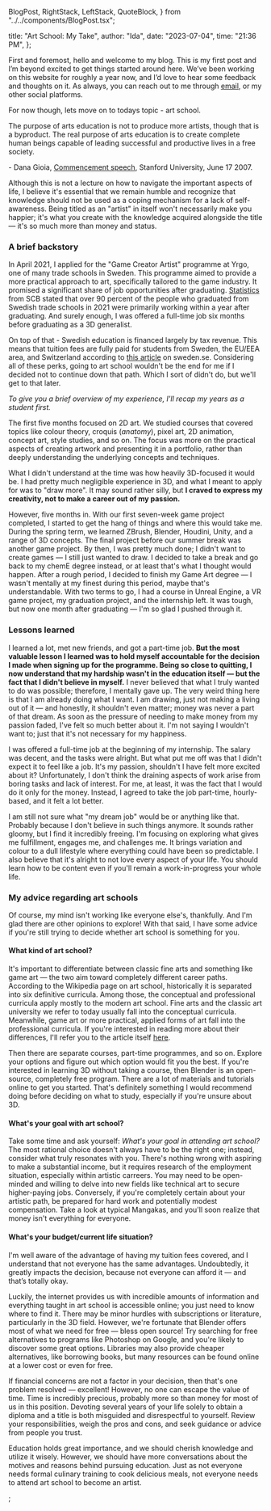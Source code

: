   BlogPost,
  RightStack,
  LeftStack,
  QuoteBlock,
} from "../../components/BlogPost.tsx";

  title: "Art School: My Take",
  author: "Ida",
  date: "2023-07-04",
  time: "21:36 PM",
};

First and foremost, hello and welcome to my blog. This is my first post and I’m beyond excited to get things started around here.
We’ve been working on this website for roughly a year now, and I’d love to hear some feedback and thoughts on it. As always, you
can reach out to me through [email](/contact), or my other social platforms.

For now though, lets move on to todays topic - art school.

<QuoteBlock>
  The purpose of arts education is not to produce more artists, though that is a
  byproduct. The real purpose of arts education is to create complete human
  beings capable of leading successful and productive lives in a free society.
</QuoteBlock>

\- Dana Gioia, [Commencement speech](https://news.Stanford.edu/2007/06/17/gioia-graduates-trade-easy-pleasures-complex-challenging-ones/),
Stanford University, June 17 2007.

Although this is not a lecture on how to navigate the important aspects of life, I believe it's essential that we remain humble and
recognize that knowledge should not be used as a coping mechanism for a lack of self-awareness. Being titled as an "artist" in itself
won't necessarily make you happier; it's what you create with the knowledge acquired alongside the title — it's so much more than
money and status.

### A brief backstory

In April 2021, I applied for the "Game Creator Artist" programme at Yrgo, one of many trade schools in Sweden. This programme aimed
to provide a more practical approach to art, specifically tailored to the game industry. It promised a significant share of job
opportunities after graduating. [Statistics](https://www.scb.se/hitta-statistik/statistik-efter-amne/utbildning-och-forskning/befolkningens-utbildning/intradet-pa-arbetsmarknaden/pong/statistiknyhet/intradet-pa-arbetsmarknaden-efter-yrkeshogskolan/) from SCB stated that over 90 percent of the people who
graduated from Swedish trade schools in 2021 were primarily working within a year after
graduating. And surely enough, I was offered a full-time job six months before graduating as a 3D generalist.

On top of that - Swedish education is financed largely by tax revenue. This means that tuition fees are fully paid for students
from Sweden, the EU/EEA area, and Switzerland according to [this article](https://sweden.se/work-business/study-research/higher-education) on sweden.se. Considering all of these perks, going to art
school wouldn't be the end for me if I decided not to continue down that path. Which I sort of didn't do, but we'll get to that later.

_To give you a brief overview of my experience, I'll recap my years as a student first._

The first five months focused on 2D art. We studied courses that covered topics like colour theory, croquis (_anatomy_), pixel art,
2D animation, concept art, style studies, and so on. The focus was more on the practical aspects of creating artwork and presenting
it in a portfolio, rather than deeply understanding the underlying concepts and techniques.

What I didn't understand at the time was how heavily 3D-focused it would be. I had pretty much negligible experience in 3D,
and what I meant to apply for was to "draw more". It may sound rather silly, but **I craved to express my creativity, not to make a
career out of my passion.**

However, five months in. With our first seven-week game project completed, I started to get the hang of things and where this
would take me. During the spring term, we learned ZBrush, Blender, Houdini, Unity, and a range of 3D concepts. The final project
before our summer break was another game project. By then, I was pretty much done; I didn't want to create games — I still just
wanted to draw. I decided to take a break and go back to my chemE degree instead, or at least that's what I thought would happen.
After a rough period, I decided to finish my Game Art degree — I wasn't mentally at my finest during this period, maybe that's
understandable. With two terms to go, I had a course in Unreal Engine, a VR game project, my graduation project, and the internship
left. It was tough, but now one month after graduating — I'm so glad I pushed through it.

### Lessons learned

I learned a lot, met new friends, and got a part-time job. **But the most valuable lesson I learned was to hold myself accountable
for the decision I made when signing up for the programme. Being so close to quitting, I now understand that my hardship wasn't in
the education itself — but the fact that I didn't believe in myself.** I never believed that what I truly wanted to do was possible;
therefore, I mentally gave up. The very weird thing here is that I am already doing what I want. I am drawing, just not making a
living out of it — and honestly, it shouldn't even matter; money was never a part of that dream. As soon as the pressure of needing
to make money from my passion faded, I've felt so much better about it. I'm not saying I wouldn't want to; just that it's not
necessary for my happiness.

I was offered a full-time job at the beginning of my internship. The salary was decent, and the tasks were alright. But what put me
off was that I didn't expect it to feel like a job. It's my passion, shouldn't I have felt more excited about it? Unfortunately,
I don't think the draining aspects of work arise from boring tasks and lack of interest. For me, at least, it was the fact that I
would do it only for the money. Instead, I agreed to take the job part-time, hourly-based, and it felt a lot better.

I am still not sure what "my dream job" would be or anything like that. Probably because I don't believe in such things anymore.
It sounds rather gloomy, but I find it incredibly freeing. I'm focusing on exploring what gives me fulfillment, engages me, and
challenges me. It brings variation and colour to a dull lifestyle where everything could have been so predictable. I also believe that
it's alright to not love every aspect of your life. You should learn how to be content even if you'll remain a work-in-progress your whole
life.

### My advice regarding art schools

Of course, my mind isn't working like everyone else's, thankfully. And I'm glad there are other opinions to explore! With that said,
I have some advice if you're still trying to decide whether art school is something for you.

#### What kind of art school?

It's important to differentiate between classic fine arts and something like game art — the two aim toward
completely different career paths. According to the Wikipedia page on art school, historically it is separated into six definitive
curricula. Among those, the conceptual and professional curricula apply mostly to the modern art school. Fine arts and the classic
art university we refer to today usually fall into the conceptual curricula. Meanwhile, game art or more practical, applied
forms of art fall into the professional curricula. If you're interested in reading more about their differences, I'll refer you to
the article itself [here](https://en.wikipedia.org/wiki/Art_school).

Then there are separate courses, part-time programmes, and so on. Explore your options and figure out which option would fit you the
best. If you're interested in learning 3D without taking a course, then Blender is an open-source, completely free program. There
are a lot of materials and tutorials online to get you started. That's definitely something I would recommend doing before deciding on
what to study, especially if you're unsure about 3D.

#### What's your goal with art school?

Take some time and ask yourself: _What's your goal in attending art school?_ The most rational choice
doesn't always have to be the right one; instead, consider what truly resonates with you. There's nothing wrong with aspiring to make
a substantial income, but it requires research of the employment situation, especially within artistic carreers. You may need to be
open-minded and willing to delve into new fields like technical art to secure higher-paying jobs. Conversely, if you're completely
certain about your artistic path, be prepared for hard work and potentially modest compensation. Take a look at typical Mangakas,
and you'll soon realize that money isn't everything for everyone.

#### What's your budget/current life situation?

I'm well aware of the advantage of having my tuition fees covered, and I understand that
not everyone has the same advantages. Undoubtedly, it greatly impacts the decision, because not everyone can afford it —
and that’s totally okay.

Luckily, the internet provides us with incredible amounts of information and everything taught in art school is accessible online; you
just need to know where to find it. There may be minor hurdles with subscriptions or literature, particularly in the 3D field. However,
we're fortunate that Blender offers most of what we need for free — bless open source! Try searching for free alternatives to programs
like Photoshop on Google, and you're likely to discover some great options. Libraries may also provide cheaper alternatives, like
borrowing books, but many resources can be found online at a lower cost or even for free.

If financial concerns are not a factor in your decision, then that's one problem resolved — excellent! However, no one can escape the
value of time. Time is incredibly precious, probably more so than money for most of us in this position. Devoting several
years of your life solely to obtain a diploma and a title is both misguided and disrespectful to yourself. Review your
responsibilities, weigh the pros and cons, and seek guidance or advice from people you trust.

Education holds great importance, and we should cherish knowledge and utilize it wisely. However, we should have more conversations
about the motives and reasons behind pursuing education. Just as not everyone needs formal culinary training to cook delicious meals,
not everyone needs to attend art school to become an artist.


;